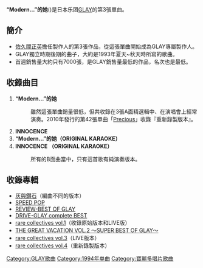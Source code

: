 {{Notability Unreferenced |time=2013-06-26T02:46:24+00:00 }}
{{Infobox Single
| Name           = “Modern…”的她(彼女の“Modern…”)
| Artist         = [[GLAY|GLAY]]
| Album          = [[SPEED_POP|SPEED POP]]
| A-side         = “Modern…”的她(彼女の“Modern…”)
| B-side         = INNOCENCE
| Released       = 1994年11月16日
| Format         = 
| Recorded       = 
| Genre          = [[J-POP|J-POP]]
| Length         = 
| Label          = [[Polydor|Polydor]]
| Writer         = [[TAKURO|TAKURO]]
| Producer       = [[佐久間正英|佐久間正英]]
| Certification  = 
| Chart position = 當週排行第45名（[[ORICON|ORICON]]）
| Last single    = [[盛夏之門|盛夏之門]](真夏の扉)<br />（1994年）
| This single    = '''“Modern…”的她'''({{lang-ja|彼女の“Modern…”}})<br />（1994年）
| Next single    = [[Freeze_My_Love|Freeze My Love]]<br />（1995年）
}}
'''“Modern…”的她'''({{lang-ja|彼女の“Modern…”}})是日本乐团[[GLAY|GLAY]]的第3張單曲。

== 簡介 ==
*[[佐久間正英|佐久間正英]]擔任製作人的第3張作品，從這張單曲開始成為GLAY專屬製作人。
*GLAY獨立時期後期的曲子，大約是1993年夏天~秋天時所寫的歌曲。
*首週銷售量大約只有7000張，是GLAY銷售量最低的作品，名次也是最低。

== 收錄曲目 ==
#'''“Modern…”的她'''
#:雖然這張單曲銷量很低，但共收錄在3張A面精選輯中、在演唱會上經常演奏。2010年發行的第42張單曲「[[Precious|Precious]]」收錄『重新錄製版本』。
#'''INNOCENCE'''
#'''“Modern…”的她（ORIGINAL KARAOKE）'''
#'''INNOCENCE （ORIGINAL KARAOKE）'''
#:所有的B面曲當中，只有這首歌有純演奏版本。

== 收錄專輯 ==
*[[灰與鑽石_(GLAY)|灰與鑽石]]（編曲不同的版本）
*[[SPEED_POP|SPEED POP]]
*[[REVIEW-BEST_OF_GLAY|REVIEW-BEST OF GLAY]]
*[[DRIVE-GLAY_complete_BEST|DRIVE-GLAY complete BEST]]
*[[rare_collectives_vol.1|rare collectives vol.1]]（收錄原始版本和LIVE版）
*[[THE_GREAT_VACATION_VOL.2_〜SUPER_BEST_OF_GLAY〜|THE GREAT VACATION VOL.2 〜SUPER BEST OF GLAY〜]]
*[[rare_collectives_vol.3|rare collectives vol.3]]（LIVE版本）
*[[rare_collectives_vol.4|rare collectives vol.4]]（重新錄製版本）

{{GLAY}}
[[Category:GLAY歌曲|Category:GLAY歌曲]]
[[Category:1994年单曲|Category:1994年单曲]]
[[Category:寶麗多唱片歌曲|Category:寶麗多唱片歌曲]]